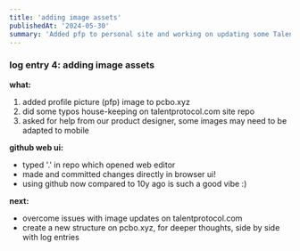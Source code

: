 ```yaml
---
title: 'adding image assets'
publishedAt: '2024-05-30'
summary: 'Added pfp to personal site and working on updating some Talent Protocol assets.'
---
```


### log entry 4: adding image assets

**what:**
1. added profile picture (pfp) image to pcbo.xyz
2. did some typos house-keeping on talentprotocol.com site repo
3. asked for help from our product designer, some images may need to be adapted to mobile

**github web ui:**
- typed '.' in repo which opened web editor
- made and committed changes directly in browser ui!
- using github now compared to 10y ago is such a good vibe :)

**next:**
- overcome issues with image updates on talentprotocol.com
- create a new structure on pcbo.xyz, for deeper thoughts, side by side with log entries

